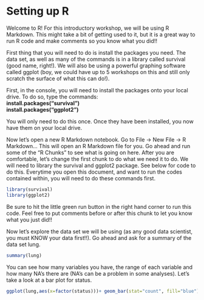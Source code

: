 # Setting up R

Welcome to R!  For this introductory workshop, we will be using R Markdown.  This might take a bit of getting used to it, but it is a great way to run R code and make comments so you know what you did!!

First thing that you will need to do is install the packages you need.  The data set, as well as many of the commands is in a library called survival (good name, right!).  We will also be using a powerful graphing software called ggplot (boy, we could have up to 5 workshops on this and still only scratch the surface of what this can do!).

First, in the console, you will need to install the packages onto your local drive.  To do so, type the commands:  \
**install.packages("survival")**  \
**install.packages("ggplot2")**  \

You will only need to do this once.  Once they have been installed, you now have them on your local drive.

Now let's open a new R Markdown notebook.  Go to File -> New File -> R Markdown...  This will open an R Markdown file for you.  Go ahead and run some of the "R Chunks" to see what is going on here.  After you are comfortable, let's change the first chunk to do what we need it to do.  We will need to library the survival and ggplot2 package.  See below for code to do this.  Everytime you open this document, and want to run the codes contained within, you will need to do these commands first.

```r

library(survival)
library(ggplot2)

```

Be sure to hit the little green run button in the right hand corner to run this code. Feel free to put comments before or after this chunk to let you know what you just did!!  \

Now let's explore the data set we will be using (as any good data scientist, you must KNOW your data first!!).  Go ahead and ask for a summary of the data set lung.

```r
summary(lung)

```


You can see how many variables you have, the range of each variable and how many NA's there are (NA's can be a problem in some analyses). Let's take a look at a bar plot for status.

```r

ggplot(lung,aes(x=factor(status)))+ geom_bar(stat="count", fill="blue")

```

